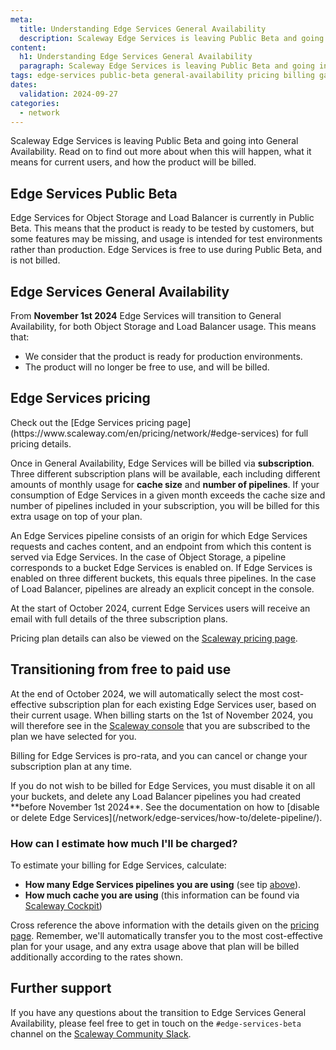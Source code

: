 ```yaml
---
meta:
  title: Understanding Edge Services General Availability
  description: Scaleway Edge Services is leaving Public Beta and going into General Availability. This page answers all your questions about the timeline, pricing and any action you need to take.
content:
  h1: Understanding Edge Services General Availability
  paragraph: Scaleway Edge Services is leaving Public Beta and going into General Availability. This page answers all your questions about the timeline, pricing and any action you need to take.
tags: edge-services public-beta general-availability pricing billing ga
dates:
  validation: 2024-09-27
categories: 
  - network
---
```


Scaleway Edge Services is leaving Public Beta and going into General Availability. Read on to find out more about when this will happen, what it means for current users, and how the product will be billed.

## Edge Services Public Beta

Edge Services for Object Storage and Load Balancer is currently in Public Beta. This means that the product is ready to be tested by customers, but some features may be missing, and usage is intended for test environments rather than production. Edge Services is free to use during Public Beta, and is not billed.

## Edge Services General Availability

From **November 1st 2024** Edge Services will transition to General Availability, for both Object Storage and Load Balancer usage. This means that:
- We consider that the product is ready for production environments.
- The product will no longer be free to use, and will be billed. 

## Edge Services pricing

<Message type="note">
Check out the [Edge Services pricing page](https://www.scaleway.com/en/pricing/network/#edge-services) for full pricing details.
</Message>

Once in General Availability, Edge Services will be billed via **subscription**. Three different subscription plans will be available, each including different amounts of monthly usage for **cache size** and **number of pipelines**. If your consumption of Edge Services in a given month exceeds the cache size and number of pipelines included in your subscription, you will be billed for this extra usage on top of your plan.

<Message type="tip">
An Edge Services pipeline consists of an origin for which Edge Services requests and caches content, and an endpoint from which this content is served via Edge Services. In the case of Object Storage, a pipeline corresponds to a bucket Edge Services is enabled on. If Edge Services is enabled on three different buckets, this equals three pipelines. In the case of Load Balancer, pipelines are already an explicit concept in the console.
</Message>

At the start of October 2024, current Edge Services users will receive an email with full details of the three subscription plans.

Pricing plan details can also be viewed on the [Scaleway pricing page](https://www.scaleway.com/en/pricing/network/).

## Transitioning from free to paid use

At the end of October 2024, we will automatically select the most cost-effective subscription plan for each existing Edge Services user, based on their current usage. When billing starts on the 1st of November 2024, you will therefore see in the [Scaleway console](https://console.scaleway.com/) that you are subscribed to the plan we have selected for you.

Billing for Edge Services is pro-rata, and you can cancel or change your subscription plan at any time. 

<Message type="important">
If you do not wish to be billed for Edge Services, you must disable it on all your buckets, and delete any Load Balancer pipelines you had created **before November 1st 2024**. See the documentation on how to [disable or delete Edge Services](/network/edge-services/how-to/delete-pipeline/).
</Message>

### How can I estimate how much I'll be charged?

To estimate your billing for Edge Services, calculate:

- **How many Edge Services pipelines you are using** (see tip [above](#edge-services-pricing)).
- **How much cache you are using** (this information can be found via [Scaleway Cockpit](/network/edge-services/how-to/monitor-cockpit/))

Cross reference the above information with the details given on the [pricing page](https://www.scaleway.com/en/pricing/network/). Remember, we'll automatically transfer you to the most cost-effective plan for your usage, and any extra usage above that plan will be billed additionally according to the rates shown.

## Further support

If you have any questions about the transition to Edge Services General Availability, please feel free to get in touch on the `#edge-services-beta` channel on the [Scaleway Community Slack](https://slack.scaleway.com/).